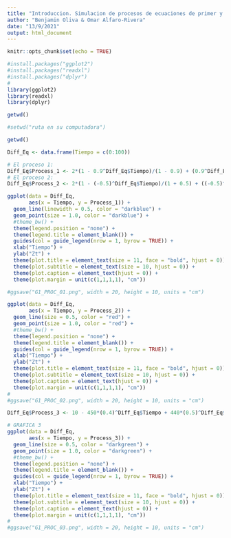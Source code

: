 ```yaml
---
title: "Introduccion. Simulacion de procesos de ecuaciones de primer y segundo orden"
author: "Benjamin Oliva & Omar Alfaro-Rivera"
date: "13/9/2021"
output: html_document
---
```


```r
knitr::opts_chunk$set(echo = TRUE)

#install.packages("ggplot2")
#install.packages("readxl")
#install.packages("dplyr")
#
library(ggplot2)
library(readxl)
library(dplyr)

```


```r
getwd()

#setwd("ruta en su computadora")

getwd()
```

```r
Diff_Eq <- data.frame(Tiempo = c(0:100))

# El proceso 1:
Diff_Eq$Process_1 <- 2*(1 - 0.9^Diff_Eq$Tiempo)/(1 - 0.9) + (0.9^Diff_Eq$Tiempo)*10 
# El proceso 2:
Diff_Eq$Process_2 <- 2*(1 - (-0.5)^Diff_Eq$Tiempo)/(1 + 0.5) + ((-0.5)^Diff_Eq$Tiempo)*10 
```

```r
ggplot(data = Diff_Eq, 
       aes(x = Tiempo, y = Process_1)) + 
  geom_line(linewidth = 0.5, color = "darkblue") +
  geom_point(size = 1.0, color = "darkblue") + 
  #theme_bw() + 
  theme(legend.position = "none") +
  theme(legend.title = element_blank()) +
  guides(col = guide_legend(nrow = 1, byrow = TRUE)) + 
  xlab("Tiempo") + 
  ylab("Zt") + 
  theme(plot.title = element_text(size = 11, face = "bold", hjust = 0)) + 
  theme(plot.subtitle = element_text(size = 10, hjust = 0)) + 
  theme(plot.caption = element_text(hjust = 0)) +
  theme(plot.margin = unit(c(1,1,1,1), "cm")) 

#ggsave("G1_PROC_01.png", width = 20, height = 10, units = "cm")
```

```r
ggplot(data = Diff_Eq, 
       aes(x = Tiempo, y = Process_2)) + 
  geom_line(size = 0.5, color = "red") +
  geom_point(size = 1.0, color = "red") + 
  #theme_bw() + 
  theme(legend.position = "none") +
  theme(legend.title = element_blank()) +
  guides(col = guide_legend(nrow = 1, byrow = TRUE)) + 
  xlab("Tiempo") + 
  ylab("Zt") + 
  theme(plot.title = element_text(size = 11, face = "bold", hjust = 0)) + 
  theme(plot.subtitle = element_text(size = 10, hjust = 0)) + 
  theme(plot.caption = element_text(hjust = 0)) +
  theme(plot.margin = unit(c(1,1,1,1), "cm")) 
#
#ggsave("G1_PROC_02.png", width = 20, height = 10, units = "cm")
```

```r
Diff_Eq$Process_3 <- 10 - 450*(0.4)^Diff_Eq$Tiempo + 440*(0.5)^Diff_Eq$Tiempo 

# GRAFICA 3
ggplot(data = Diff_Eq, 
       aes(x = Tiempo, y = Process_3)) + 
  geom_line(size = 0.5, color = "darkgreen") +
  geom_point(size = 1.0, color = "darkgreen") + 
  #theme_bw() + 
  theme(legend.position = "none") +
  theme(legend.title = element_blank()) +
  guides(col = guide_legend(nrow = 1, byrow = TRUE)) + 
  xlab("Tiempo") + 
  ylab("Zt") + 
  theme(plot.title = element_text(size = 11, face = "bold", hjust = 0)) + 
  theme(plot.subtitle = element_text(size = 10, hjust = 0)) + 
  theme(plot.caption = element_text(hjust = 0)) +
  theme(plot.margin = unit(c(1,1,1,1), "cm")) 
#
#ggsave("G1_PROC_03.png", width = 20, height = 10, units = "cm")
```